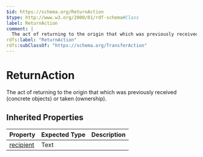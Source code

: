 ```yaml
---
$id: https://schema.org/ReturnAction
$type: http://www.w3.org/2000/01/rdf-schema#Class
label: ReturnAction
comment: |
  The act of returning to the origin that which was previously received (concrete objects) or taken (ownership).
rdfs:label: "ReturnAction"
rdfs:subClassOf: "https://schema.org/TransferAction"
---
```


# ReturnAction

The act of returning to the origin that which was previously received (concrete objects) or taken (ownership).

## Inherited Properties

| Property | Expected Type | Description |
| --- | --- | --- |
| [recipient](https://schema.org/recipient) | Text |  |
